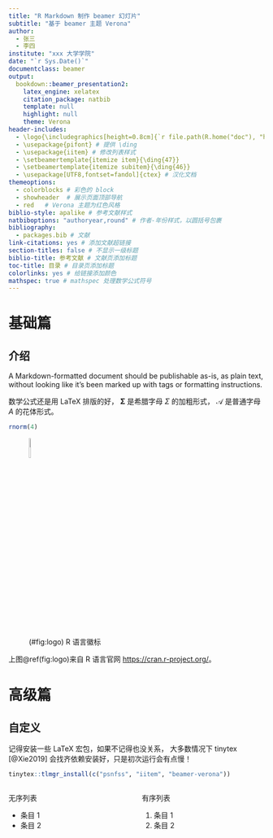 ```yaml
---
title: "R Markdown 制作 beamer 幻灯片"
subtitle: "基于 beamer 主题 Verona"
author:
  - 张三
  - 李四
institute: "xxx 大学学院"
date: "`r Sys.Date()`"
documentclass: beamer
output: 
  bookdown::beamer_presentation2: 
    latex_engine: xelatex
    citation_package: natbib
    template: null
    highlight: null
    theme: Verona
header-includes:
  - \logo{\includegraphics[height=0.8cm]{`r file.path(R.home("doc"), "html", "Rlogo")`}} # 插入 Logo
  - \usepackage{pifont} # 提供 \ding 
  - \usepackage{iitem} # 修改列表样式
  - \setbeamertemplate{itemize item}{\ding{47}}
  - \setbeamertemplate{itemize subitem}{\ding{46}}
  - \usepackage[UTF8,fontset=fandol]{ctex} # 汉化文档
themeoptions: 
  - colorblocks # 彩色的 block
  - showheader  # 展示页面顶部导航
  - red   # Verona 主题为红色风格
biblio-style: apalike # 参考文献样式
natbiboptions: "authoryear,round" # 作者-年份样式，以圆括号包裹
bibliography: 
  - packages.bib # 文献
link-citations: yes # 添加文献超链接
section-titles: false # 不显示一级标题
biblio-title: 参考文献 # 文献页添加标题
toc-title: 目录 # 目录页添加标题
colorlinks: yes # 给链接添加颜色
mathspec: true # mathspec 处理数学公式符号
---
```


# 基础篇

## 介绍

::: {.quotation data-latex="[John Gruber]"}
A Markdown-formatted document should be publishable as-is, as plain text, 
without looking like it’s been marked up with tags or formatting instructions.  
:::

数学公式还是用 LaTeX 排版的好， 
$\boldsymbol{\Sigma}$ 是希腊字母 $\Sigma$ 的加粗形式，
$\mathcal{A}$ 是普通字母 $A$ 的花体形式。

```r
rnorm(4)
```

![(\#fig:logo) R 语言徽标](`r file.path(R.home("doc"), "html", "Rlogo")`){ width=10% }

上图\@ref(fig:logo)来自 R 语言官网 <https://cran.r-project.org/>。

# 高级篇

## 自定义

::: {.exampleblock data-latex="{提示}"}
记得安装一些 LaTeX 宏包，如果不记得也没关系，
大多数情况下 tinytex [@Xie2019] 会找齐依赖安装好，只是初次运行会有点慢！

```r
tinytex::tlmgr_install(c("psnfss", "iitem", "beamer-verona"))
```
:::

:::::::::::::: {.columns}
::: {.column width="50%"}
无序列表

- 条目 1
- 条目 2
:::
::: {.column width="50%"}
有序列表

1. 条目 1
1. 条目 2
:::
::::::::::::::
